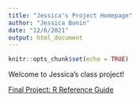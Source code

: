 ```yaml
---
title: "Jessica's Project Homepage"
author: "Jessica Bonin"
date: "12/6/2021"
output: html_document
---
```


```r
knitr::opts_chunk$set(echo = TRUE)
```

Welcome to Jessica's class project!

[Final Project: R Reference Guide](final_R_reference.html)